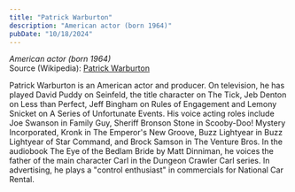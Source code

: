 ```yaml
---
title: "Patrick Warburton"
description: "American actor (born 1964)"
pubDate: "10/18/2024"
---
```


*American actor (born 1964)*  
Source (Wikipedia): [Patrick Warburton][1]

Patrick Warburton is an American actor and producer. On television, he has played David Puddy on Seinfeld, the title character on The Tick, Jeb Denton on Less than Perfect, Jeff Bingham on Rules of Engagement and Lemony Snicket on A Series of Unfortunate Events. His voice acting roles include Joe Swanson in Family Guy, Sheriff Bronson Stone in Scooby-Doo! Mystery Incorporated, Kronk in The Emperor's New Groove, Buzz Lightyear in Buzz Lightyear of Star Command, and Brock Samson in The Venture Bros. In the audiobook The Eye of the Bedlam Bride by Matt Dinniman, he voices the father of the main character Carl in the Dungeon Crawler Carl series. In advertising, he plays a "control enthusiast" in commercials for National Car Rental.

[1]: https://en.wikipedia.org/wiki/Patrick_Warburton

